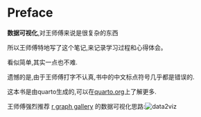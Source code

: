 # Preface {.unnumbered}

**数据可视化**,对王师傅来说是很复杂的东西

所以王师傅特地写了这个笔记,来记录学习过程和心得体会。

看似简单,其实一点也不难.


遗憾的是,由于王师傅打字不认真,书中的中文标点符号几乎都是错误的.

这本书是由quarto生成的,可以在[quarto.org](https://quarto.org)上了解更多.

王师傅强烈推荐 [r graph gallery](https://r-graph-gallery.com/index.html) 的数据可视化思路:![data2viz](./image/data2viz.png)
